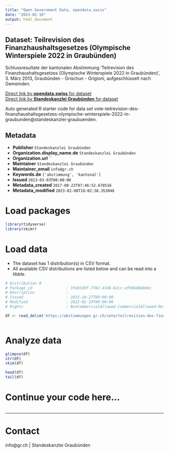 ```yaml
---
title: "Open Government Data, opendata.swiss"
date: "2023-02-10"
output: html_document
---
```


## Dataset: Teilrevision des Finanzhaushaltsgesetzes (Olympische Winterspiele 2022 in Graubünden)

Schlussresultate der kantonalen Abstimmung 'Teilrevision des Finanzhaushaltsgesetzes (Olympische Winterspiele 2022 in Graubünden)', 3. März 2013, Graubünden - Grischun - Grigioni, aufgeschlüsselt nach Gemeinden.

[Direct link by **opendata.swiss** for dataset](https://opendata.swiss/de/dataset/teilrevision-des-finanzhaushaltsgesetzes-olympische-winterspiele-2022-in-graubunden)<br>
[Direct link by **Standeskanzlei Graubünden** for dataset](https://abstimmungen.gr.ch/vote/teilrevision-des-finanzhaushaltsgesetzes-olympische-winterspiele-2022-in-graubunden/data)

Auto generated R starter code for data set vote-teilrevision-des-finanzhaushaltsgesetzes-olympische-winterspiele-2022-in-graubunden@standeskanzlei-graubuenden.

## Metadata

- **Publisher** `Standeskanzlei Graubünden`
- **Organization.display_name.de** `Standeskanzlei Graubünden`
- **Organization.url** ``
- **Maintainer** `Standeskanzlei Graubünden`
- **Maintainer_email** `info@gr.ch`
- **Keywords.de** `['abstimmung', 'kantonal']`
- **Issued** `2013-03-03T00:00:00`
- **Metadata_created** `2017-08-22T07:46:52.678516`
- **Metadata_modified** `2023-02-08T18:02:38.353048`


# Load packages

```r

library(tidyverse)
library(skimr)

```

# Load data

-   The dataset has 1 distribution(s) in CSV format.
-   All available CSV distributions are listed below and can be read into a tibble.

```r

# Distribution 0
# Package_id               : 3feb320f-7782-414b-b2cc-efb964bbbb6c
# Description              : 
# Issued                   : 2015-10-27T00:00:00
# Modified                 : 2022-01-19T00:00:00
# Rights                   : NonCommercialAllowed-CommercialAllowed-ReferenceRequired

df <- read_delim('https://abstimmungen.gr.ch/vote/teilrevision-des-finanzhaushaltsgesetzes-olympische-winterspiele-2022-in-graubunden/data-csv')



```

# Analyze data

```r

glimpse(df)
str(df)
skim(df)

head(df)
tail(df)

```

# Continue your code here...

```r

```

------------------------------------------------------------------------

# Contact

info@gr.ch | Standeskanzlei Graubünden
